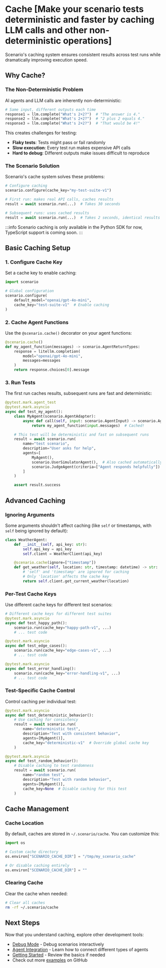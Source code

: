 
# Cache [Make your scenario tests deterministic and faster by caching LLM calls and other non-deterministic operations]

Scenario's caching system ensures consistent results across test runs while dramatically improving execution speed.

## Why Cache?

### The Non-Deterministic Problem

AI agents and LLM calls are inherently non-deterministic:

```python
# Same input, different outputs each time
response1 = llm.complete("What's 2+2?")  # "The answer is 4."
response2 = llm.complete("What's 2+2?")  # "2 plus 2 equals 4."
response3 = llm.complete("What's 2+2?")  # "That would be 4!"
```

This creates challenges for testing:
- **Flaky tests**: Tests might pass or fail randomly
- **Slow execution**: Every test run makes expensive API calls
- **Hard to debug**: Different outputs make issues difficult to reproduce

### The Scenario Solution

Scenario's cache system solves these problems:

```python
# Configure caching
scenario.configure(cache_key="my-test-suite-v1")

# First run: makes real API calls, caches results
result = await scenario.run(...)  # Takes 30 seconds

# Subsequent runs: uses cached results
result = await scenario.run(...)  # Takes 2 seconds, identical results
```

:::info
Scenario caching is only available in the Python SDK for now, TypeScript support is coming soon.
:::

## Basic Caching Setup

### 1. Configure Cache Key

Set a cache key to enable caching:

```python
import scenario

# Global configuration
scenario.configure(
    default_model="openai/gpt-4o-mini",
    cache_key="test-suite-v1"  # Enable caching
)
```

### 2. Cache Agent Functions

Use the <RefLink link="index.html#scenario.cache">`@scenario.cache()`</RefLink> decorator on your agent functions:

```python
@scenario.cache()
def my_agent_function(messages) -> scenario.AgentReturnTypes:
    response = litellm.completion(
        model="openai/gpt-4o-mini",
        messages=messages
    )
    return response.choices[0].message
```

### 3. Run Tests

The first run caches results, subsequent runs are fast and deterministic:

```python
@pytest.mark.agent_test
@pytest.mark.asyncio
async def test_my_agent():
    class MyAgent(scenario.AgentAdapter):
        async def call(self, input: scenario.AgentInput) -> scenario.AgentReturnTypes:
            return my_agent_function(input.messages)  # Cached!

    # This test will be deterministic and fast on subsequent runs
    result = await scenario.run(
        name="test scenario",
        description="User asks for help",
        agents=[
            MyAgent(),
            scenario.UserSimulatorAgent(),  # Also cached automatically
            scenario.JudgeAgent(criteria=["Agent responds helpfully"])
        ]
    )

    assert result.success
```

## Advanced Caching

### Ignoring Arguments

Some arguments shouldn't affect caching (like `self` or timestamps, with `self` being ignored by default):

```python
class WeatherAgent:
    def __init__(self, api_key: str):
        self.api_key = api_key
        self.client = WeatherClient(api_key)

    @scenario.cache(ignore=["timestamp"])
    def get_weather(self, location: str, timestamp: datetime) -> str:
        # 'self' and 'timestamp' are ignored for caching
        # Only 'location' affects the cache key
        return self.client.get_current_weather(location)
```

### Per-Test Cache Keys

Use different cache keys for different test scenarios:

```python
# Different cache keys for different test suites
@pytest.mark.asyncio
async def test_happy_path():
    scenario.run(cache_key="happy-path-v1", ...)
    # ... test code

@pytest.mark.asyncio
async def test_edge_cases():
    scenario.run(cache_key="edge-cases-v1", ...)
    # ... test code

@pytest.mark.asyncio
async def test_error_handling():
    scenario.run(cache_key="error-handling-v1", ...)
    # ... test code
```

### Test-Specific Cache Control

Control caching per individual test:

```python
@pytest.mark.asyncio
async def test_deterministic_behavior():
    # Use caching for consistency
    result = await scenario.run(
        name="deterministic test",
        description="Test with consistent behavior",
        agents=[MyAgent()],
        cache_key="deterministic-v1"  # Override global cache key
    )

@pytest.mark.asyncio
async def test_random_behavior():
    # Disable caching to test randomness
    result = await scenario.run(
        name="random test",
        description="Test with random behavior",
        agents=[MyAgent()],
        cache_key=None  # Disable caching for this test
    )
```

## Cache Management

### Cache Location

By default, caches are stored in `~/.scenario/cache`. You can customize this:

```python
import os

# Custom cache directory
os.environ["SCENARIO_CACHE_DIR"] = "/tmp/my_scenario_cache"

# Or disable caching entirely
os.environ["SCENARIO_CACHE_DIR"] = ""
```

### Clearing Cache

Clear the cache when needed:

```bash
# Clear all caches
rm -rf ~/.scenario/cache
```

## Next Steps

Now that you understand caching, explore other development tools:

- [Debug Mode](./debug-mode) - Debug scenarios interactively
- [Agent Integration](../agent-integration) - Learn how to connect different types of agents
- [Getting Started](../introduction/getting-started) - Review the basics if needed
- Check out more [examples](https://github.com/langwatch/scenario/tree/main/examples) on GitHub